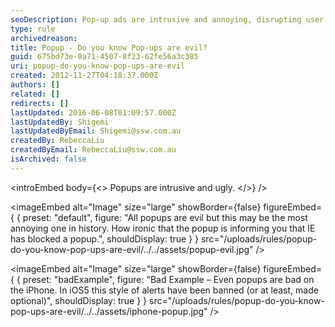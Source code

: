```yaml
---
seoDescription: Pop-up ads are intrusive and annoying, disrupting user experience online.
type: rule
archivedreason:
title: Popup - Do you know Pop-ups are evil?
guid: 675bd73e-0a71-4507-8f23-62fe56a3c385
uri: popup-do-you-know-pop-ups-are-evil
created: 2012-11-27T04:18:37.000Z
authors: []
related: []
redirects: []
lastUpdated: 2016-06-08T01:09:57.000Z
lastUpdatedBy: Shigemi
lastUpdatedByEmail: Shigemi@ssw.com.au
createdBy: RebeccaLiu
createdByEmail: RebeccaLiu@ssw.com.au
isArchived: false
---
```


<introEmbed
  body={<>
Popups are intrusive and ugly.
  </>}
/>

<imageEmbed
  alt="Image"
  size="large"
  showBorder={false}
  figureEmbed={ {
    preset: "default",
    figure: "All popups are evil but this may be the most annoying one in history. How ironic that the popup is informing you that IE has blocked a popup.",
    shouldDisplay: true
  } }
  src="/uploads/rules/popup-do-you-know-pop-ups-are-evil/../../assets/popup-evil.jpg"
/>

<imageEmbed
  alt="Image"
  size="large"
  showBorder={false}
  figureEmbed={ {
    preset: "badExample",
    figure: "Bad Example – Even popups are bad on the iPhone. In iOS5 this style of alerts have been banned (or at least, made optional)",
    shouldDisplay: true
  } }
  src="/uploads/rules/popup-do-you-know-pop-ups-are-evil/../../assets/iphone-popup.jpg"
/>
